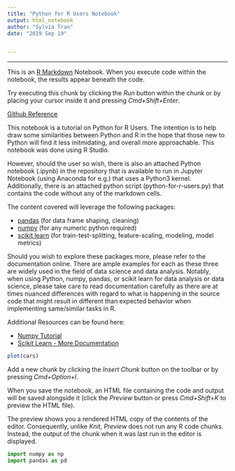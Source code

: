 ```yaml
---
title: "Python for R Users Notebook"
output: html_notebook
author: "Sylvia Tran"
date: "2019 Sep 19"


---
```

-----------
This is an [R Markdown](http://rmarkdown.rstudio.com) Notebook. When you execute code within the notebook, the results appear beneath the code. 

Try executing this chunk by clicking the *Run* button within the chunk or by placing your cursor inside it and pressing *Cmd+Shift+Enter*. 


[Github Reference](https://github.com/godsylla/python-for-R-users/)

This notebook is a tutorial on Python for R Users. The intention is to help draw some similarities between Python and R in the hope that those new to Python will find it less initmidating, and overall more approachable. This notebook was done using R Studio. 

However, should the user so wish, there is also an attached Python notebook (.ipynb) in the repository that is available to run in Jupyter Notebook (using Anaconda for e.g.) that uses a Python3 kernel. Additionally, there is an attached python script (python-for-r-users.py) that contains the code without any of the markdown cells.

The content covered will leverage the following packages:

  - [pandas](https://pandas.pydata.org/pandas-docs/stable/) (for data frame shaping, cleaning)
  - [numpy](https://docs.scipy.org/doc/numpy/reference/index.html) (for any numeric python required)
  - [scikit learn](https://scikit-learn.org/stable/user_guide.html) (for train-test-splitting, feature-scaling, modeling, model metrics)

Should you wish to explore these packages more, please refer to the documentation online. There are ample examples for each as these three are widely used in the field of data science and data analysis. Notably, when using Python, numpy, pandas, or scikit learn for data analysis or data science, please take care to read documentation carefully as there are at times nuanced differences with regard to what is happening in the source code that might result in different than expected behavior when implementing same/similar tasks in R. 

Additional Resources can be found here:

  - [Numpy Tutorial](http://cs231n.github.io/python-numpy-tutorial/)
  - [Scikit Learn - More Documentation](https://scikit-learn.org/stable/index.html)
  

```r
plot(cars)
```

Add a new chunk by clicking the *Insert Chunk* button on the toolbar or by pressing *Cmd+Option+I*.

When you save the notebook, an HTML file containing the code and output will be saved alongside it (click the *Preview* button or press *Cmd+Shift+K* to preview the HTML file). 

The preview shows you a rendered HTML copy of the contents of the editor. Consequently, unlike *Knit*, *Preview* does not run any R code chunks. Instead, the output of the chunk when it was last run in the editor is displayed.

```python
import numpy as np
import pandas as pd
```
```python

```

